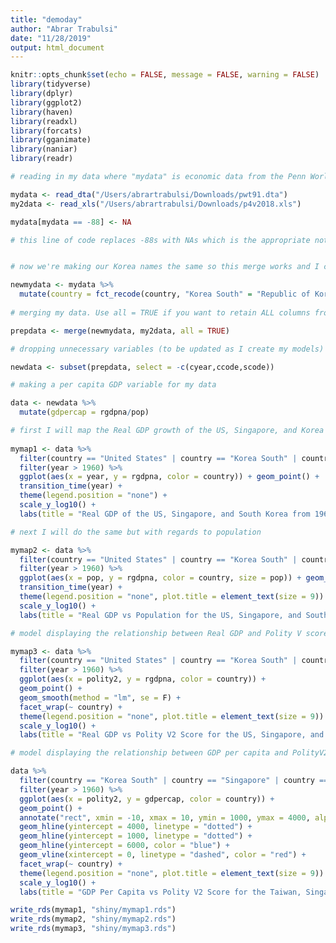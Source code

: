 ```yaml
---
title: "demoday"
author: "Abrar Trabulsi"
date: "11/28/2019"
output: html_document
---
```


```r
knitr::opts_chunk$set(echo = FALSE, message = FALSE, warning = FALSE)
library(tidyverse)
library(dplyr)
library(ggplot2)
library(haven)
library(readxl)
library(forcats)
library(gganimate)
library(naniar)
library(readr)
```
```r

# reading in my data where "mydata" is economic data from the Penn World Tables and my2data is data measuring democratic nature of countries from Polity V

mydata <- read_dta("/Users/abrartrabulsi/Downloads/pwt91.dta")
my2data <- read_xls("/Users/abrartrabulsi/Downloads/p4v2018.xls")

mydata[mydata == -88] <- NA

# this line of code replaces -88s with NAs which is the appropriate notation in R. -88 is registered as NA in other programs like Stata


# now we're making our Korea names the same so this merge works and I can actually run graphics and analysis on Korea. AND need to chane -88 values to NA so R doesn't miscalculate during regression.

newmydata <- mydata %>%
  mutate(country = fct_recode(country, "Korea South" = "Republic of Korea")) 
  
# merging my data. Use all = TRUE if you want to retain ALL columns from BOTH data sets

prepdata <- merge(newmydata, my2data, all = TRUE)

# dropping unnecessary variables (to be updated as I create my models)

newdata <- subset(prepdata, select = -c(cyear,ccode,scode))

# making a per capita GDP variable for my data

data <- newdata %>%
  mutate(gdpercap = rgdpna/pop)
```

```r

# first I will map the Real GDP growth of the US, Singapore, and Korea from 1960-2018
  
mymap1 <- data %>%
  filter(country == "United States" | country == "Korea South" | country == "Singapore") %>%
  filter(year > 1960) %>%
  ggplot(aes(x = year, y = rgdpna, color = country)) + geom_point() +
  transition_time(year) +
  theme(legend.position = "none") +
  scale_y_log10() +
  labs(title = "Real GDP of the US, Singapore, and South Korea from 1960-2018", x = "Year", y = "Real GDP")

# next I will do the same but with regards to population

mymap2 <- data %>%
  filter(country == "United States" | country == "Korea South" | country == "Singapore") %>%
  filter(year > 1960) %>%
  ggplot(aes(x = pop, y = rgdpna, color = country, size = pop)) + geom_point() +
  transition_time(year) +
  theme(legend.position = "none", plot.title = element_text(size = 9)) +
  scale_y_log10() +
  labs(title = "Real GDP vs Population for the US, Singapore, and South Korea from 1960-2018", x = "Population", y = "Real GDP")

```
```r

# model displaying the relationship between Real GDP and Polity V score by year with population taken into account

mymap3 <- data %>%
  filter(country == "United States" | country == "Korea South" | country == "Singapore") %>%
  filter(year > 1960) %>%
  ggplot(aes(x = polity2, y = rgdpna, color = country)) + 
  geom_point() +
  geom_smooth(method = "lm", se = F) +
  facet_wrap(~ country) +
  theme(legend.position = "none", plot.title = element_text(size = 9)) +
  scale_y_log10() +
  labs(title = "Real GDP vs Polity V2 Score for the US, Singapore, and South Korea from 1960-2018", x = "Polity V2 Score", y = "Real GDP")

# model displaying the relationship between GDP per capita and PolityV2 score by year with population taken into account

data %>%
  filter(country == "Korea South" | country == "Singapore" | country == "Taiwan") %>%
  filter(year > 1960) %>%
  ggplot(aes(x = polity2, y = gdpercap, color = country)) + 
  geom_point() +
  annotate("rect", xmin = -10, xmax = 10, ymin = 1000, ymax = 4000, alpha = .1) +
  geom_hline(yintercept = 4000, linetype = "dotted") +
  geom_hline(yintercept = 1000, linetype = "dotted") +
  geom_hline(yintercept = 6000, color = "blue") +
  geom_vline(xintercept = 0, linetype = "dashed", color = "red") +
  facet_wrap(~ country) +
  theme(legend.position = "none", plot.title = element_text(size = 9)) +
  scale_y_log10() +
  labs(title = "GDP Per Capita vs Polity V2 Score for the Taiwan, Singapore, and South Korea from 1960-2018", x = "Polity V2 Score", y = "Per Capita GDP")
```


```r
write_rds(mymap1, "shiny/mymap1.rds")
write_rds(mymap2, "shiny/mymap2.rds")
write_rds(mymap3, "shiny/mymap3.rds")
```


